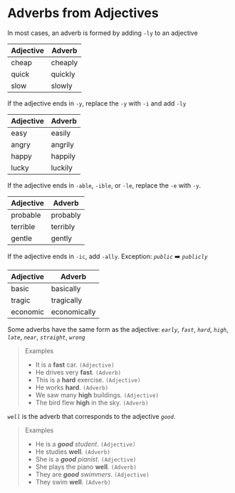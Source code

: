 # Adverbs from Adjectives

In most cases, an adverb is formed by adding `-ly` to an adjective

| Adjective | Adverb  |
| --------- | ------- |
| cheap     | cheaply |
| quick     | quickly |
| slow      | slowly  |

If the adjective ends in `-y`, replace the `-y` with `-i` and add `-ly`

| Adjective | Adverb  |
| --------- | ------- |
| easy      | easily  |
| angry     | angrily |
| happy     | happily |
| lucky     | luckily |

If the adjective ends in `-able`, `-ible`, or `-le`, replace the `-e` with `-y`.

| Adjective | Adverb   |
| --------- | -------- |
| probable  | probably |
| terrible  | terribly |
| gentle    | gently   |

If the adjective ends in `-ic`, add `-ally`. Exception: _`public`_ ➡️  _`publicly`_

| Adjective | Adverb       |
| --------- | ------------ |
| basic     | basically    |
| tragic    | tragically   |
| economic  | economically |

Some adverbs have the same form as the adjective: _`early`_, _`fast`_, _`hard`_, _`high`_, _`late`_, _`near`_, _`straight`_, _`wrong`_

> Examples
>
> - It is a **fast** car. `(Adjective)`
> - He drives very **fast**. `(Adverb)`
> - This is a **hard** exercise. `(Adjective)`
> - He works **hard**. `(Adverb)`
> - We saw many **high** buildings. `(Adjective)`
> - The bird flew **high** in the sky. `(Adverb)`

_`well`_ is the adverb that corresponds to the adjective _`good`_.

> Examples
>
> - He is a _**good** student_. `(Adjective)`
> - He studies **well**. `(Adverb)`
> - She is a _**good** pianist_. `(Adjective)`
> - She plays the piano **well**. `(Adverb)`
> - They are _**good** swimmers_. `(Adjective)`
> - They swim **well**. `(Adverb)`
